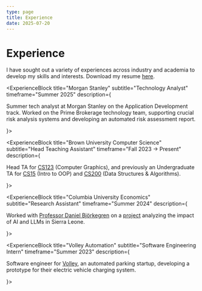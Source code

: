 ```yaml
---
type: page
title: Experience
date: 2025-07-20
---
```


# Experience


I have sought out a variety of experiences across industry and academia to develop my skills and interests. Download my resume [here](/files/resume.pdf).

<ExperienceBlock 
  title="Morgan Stanley"
  subtitle="Technology Analyst"
  timeframe="Summer 2025"
  description={<p> Summer tech analyst at Morgan Stanley on the Application Development track. Worked on the Prime Brokerage technology team, supporting crucial risk analysis systems and developing an automated risk assessment report. </p>}>
</ExperienceBlock>

<ExperienceBlock 
  title="Brown University Computer Science"
  subtitle="Head Teaching Assistant"
  timeframe="Fall 2023 -> Present"
  description={<p> Head TA for <a href="https://cs1230.graphics/" target="_blank" rel="noopener noreferrer">CS123</a> (Computer Graphics), and previously an Undergraduate TA for <a href="https://cs.brown.edu/courses/csci0150/" target="_blank" rel="noopener noreferrer">CS15</a> (Intro to OOP) and <a href="https://brown-csci0200.github.io/" target="_blank" rel="noopener noreferrer">CS200</a> (Data Structures & Algorithms).</p>}>
</ExperienceBlock>

<ExperienceBlock 
  title="Columbia University Economics"
  subtitle="Research Assistant"
  timeframe="Summer 2024"
  description={<p> Worked with <a href="https://dan.bjorkegren.com/" target="_blank" rel="noopener noreferrer">Professor Daniel Björkegren</a> on a <a href="https://arxiv.org/abs/2502.12397v1" target="_blank" rel="noopener noreferrer">project</a> analyzing the impact of AI and LLMs in Sierra Leone. </p>}>
</ExperienceBlock>

<ExperienceBlock 
  title="Volley Automation"
  subtitle="Software Engineering Intern"
  timeframe="Summer 2023"
  description={<p> Software engineer for <a href="https://volleyautomation.com/" target="_blank" rel="noopener noreferrer">Volley</a>, an automated parking startup, developing a prototype for their electric vehicle charging system.</p>}>
</ExperienceBlock>